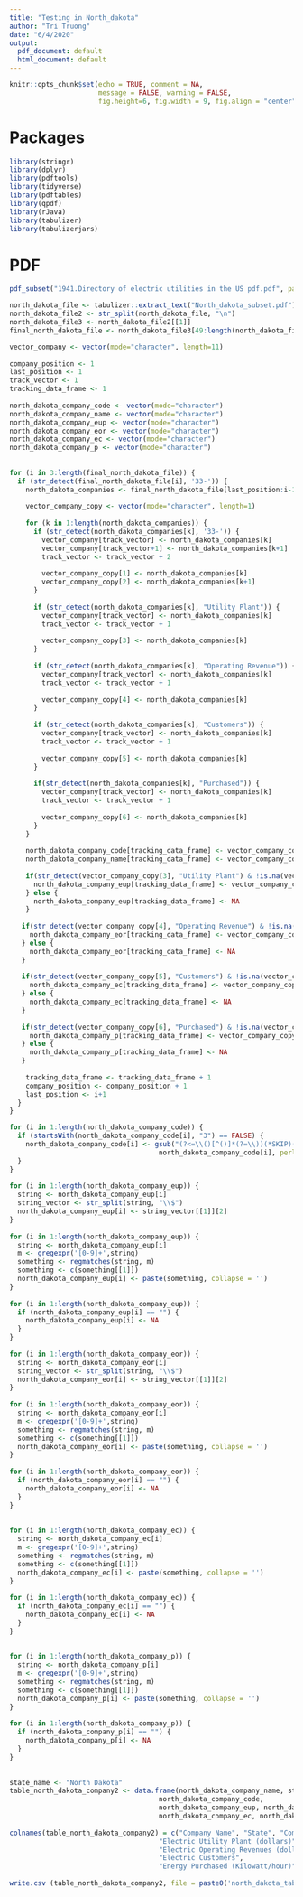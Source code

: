 ```yaml
---      
title: "Testing in North_dakota"      
author: "Tri Truong"      
date: "6/4/2020"      
output:       
  pdf_document: default      
  html_document: default      
---      
```

       
```r
knitr::opts_chunk$set(echo = TRUE, comment = NA,       
                      message = FALSE, warning = FALSE,      
                      fig.height=6, fig.width = 9, fig.align = "center")      
```      
       
# Packages      
       
```r
library(stringr)      
library(dplyr)      
library(pdftools)      
library(tidyverse)      
library(pdftables)      
library(qpdf)      
library(rJava)      
library(tabulizer)      
library(tabulizerjars)      
```      
       
# PDF      
       
```r
pdf_subset("1941.Directory of electric utilities in the US pdf.pdf", page= 672:679, output= "North_dakota_subset.pdf")      
```      
       
       
```r
north_dakota_file <- tabulizer::extract_text("North_dakota_subset.pdf")      
north_dakota_file2 <- str_split(north_dakota_file, "\n")      
north_dakota_file3 <- north_dakota_file2[[1]]      
final_north_dakota_file <- north_dakota_file3[49:length(north_dakota_file3)]      
```      
   
      
       
```r
vector_company <- vector(mode="character", length=11)      
       
company_position <- 1      
last_position <- 1      
track_vector <- 1      
tracking_data_frame <- 1      
       
north_dakota_company_code <- vector(mode="character")      
north_dakota_company_name <- vector(mode="character")      
north_dakota_company_eup <- vector(mode="character")      
north_dakota_company_eor <- vector(mode="character")      
north_dakota_company_ec <- vector(mode="character")      
north_dakota_company_p <- vector(mode="character")      
       
       
for (i in 3:length(final_north_dakota_file)) {      
  if (str_detect(final_north_dakota_file[i], '33-')) {      
    north_dakota_companies <- final_north_dakota_file[last_position:i-1]      
          
    vector_company_copy <- vector(mode="character", length=1)      
          
    for (k in 1:length(north_dakota_companies)) {      
      if (str_detect(north_dakota_companies[k], '33-')) {      
        vector_company[track_vector] <- north_dakota_companies[k]      
        vector_company[track_vector+1] <- north_dakota_companies[k+1]      
        track_vector <- track_vector + 2      
              
        vector_company_copy[1] <- north_dakota_companies[k]      
        vector_company_copy[2] <- north_dakota_companies[k+1]      
      }      
            
      if (str_detect(north_dakota_companies[k], "Utility Plant")) {      
        vector_company[track_vector] <- north_dakota_companies[k]      
        track_vector <- track_vector + 1      
              
        vector_company_copy[3] <- north_dakota_companies[k]      
      }      
            
      if (str_detect(north_dakota_companies[k], "Operating Revenue")) {      
        vector_company[track_vector] <- north_dakota_companies[k]      
        track_vector <- track_vector + 1      
              
        vector_company_copy[4] <- north_dakota_companies[k]      
      }      
            
      if (str_detect(north_dakota_companies[k], "Customers")) {      
        vector_company[track_vector] <- north_dakota_companies[k]      
        track_vector <- track_vector + 1      
              
        vector_company_copy[5] <- north_dakota_companies[k]      
      }      
            
      if(str_detect(north_dakota_companies[k], "Purchased")) {      
        vector_company[track_vector] <- north_dakota_companies[k]      
        track_vector <- track_vector + 1      
              
        vector_company_copy[6] <- north_dakota_companies[k]      
      }      
    }      
         
    north_dakota_company_code[tracking_data_frame] <- vector_company_copy[1]      
    north_dakota_company_name[tracking_data_frame] <- vector_company_copy[2]      
          
    if(str_detect(vector_company_copy[3], "Utility Plant") & !is.na(vector_company_copy[3])) {      
      north_dakota_company_eup[tracking_data_frame] <- vector_company_copy[3]      
    } else {      
      north_dakota_company_eup[tracking_data_frame] <- NA      
    }      
          
   if(str_detect(vector_company_copy[4], "Operating Revenue") & !is.na(vector_company_copy[4])) {      
     north_dakota_company_eor[tracking_data_frame] <- vector_company_copy[4]      
   } else {      
     north_dakota_company_eor[tracking_data_frame] <- NA      
   }      
       
   if(str_detect(vector_company_copy[5], "Customers") & !is.na(vector_company_copy[5])) {      
     north_dakota_company_ec[tracking_data_frame] <- vector_company_copy[5]      
   } else {      
     north_dakota_company_ec[tracking_data_frame] <- NA      
   }      
       
   if(str_detect(vector_company_copy[6], "Purchased") & !is.na(vector_company_copy[6])) {      
     north_dakota_company_p[tracking_data_frame] <- vector_company_copy[6]      
   } else {      
     north_dakota_company_p[tracking_data_frame] <- NA      
   }      
       
    tracking_data_frame <- tracking_data_frame + 1      
    company_position <- company_position + 1      
    last_position <- i+1      
  }      
}      
```      
       
       
```r
for (i in 1:length(north_dakota_company_code)) {      
  if (startsWith(north_dakota_company_code[i], "3") == FALSE) {      
    north_dakota_company_code[i] <- gsub("(?<=\\()[^()]*(?=\\))(*SKIP)(*F)|.", "",       
                                     north_dakota_company_code[i], perl=T)      
  }      
}      
       
for (i in 1:length(north_dakota_company_eup)) {      
  string <- north_dakota_company_eup[i]      
  string_vector <- str_split(string, "\\$")      
  north_dakota_company_eup[i] <- string_vector[[1]][2]      
}      
       
for (i in 1:length(north_dakota_company_eup)) {      
  string <- north_dakota_company_eup[i]      
  m <- gregexpr('[0-9]+',string)      
  something <- regmatches(string, m)      
  something <- c(something[[1]])      
  north_dakota_company_eup[i] <- paste(something, collapse = '')      
}      
       
for (i in 1:length(north_dakota_company_eup)) {      
  if (north_dakota_company_eup[i] == "") {      
    north_dakota_company_eup[i] <- NA      
  }      
}      
       
for (i in 1:length(north_dakota_company_eor)) {      
  string <- north_dakota_company_eor[i]      
  string_vector <- str_split(string, "\\$")      
  north_dakota_company_eor[i] <- string_vector[[1]][2]      
}      
       
for (i in 1:length(north_dakota_company_eor)) {      
  string <- north_dakota_company_eor[i]      
  m <- gregexpr('[0-9]+',string)      
  something <- regmatches(string, m)      
  something <- c(something[[1]])      
  north_dakota_company_eor[i] <- paste(something, collapse = '')      
}      
       
for (i in 1:length(north_dakota_company_eor)) {      
  if (north_dakota_company_eor[i] == "") {      
    north_dakota_company_eor[i] <- NA      
  }      
}      
       
       
for (i in 1:length(north_dakota_company_ec)) {      
  string <- north_dakota_company_ec[i]      
  m <- gregexpr('[0-9]+',string)      
  something <- regmatches(string, m)      
  something <- c(something[[1]])      
  north_dakota_company_ec[i] <- paste(something, collapse = '')      
}      
       
for (i in 1:length(north_dakota_company_ec)) {      
  if (north_dakota_company_ec[i] == "") {      
    north_dakota_company_ec[i] <- NA      
  }      
}      
       
       
for (i in 1:length(north_dakota_company_p)) {      
  string <- north_dakota_company_p[i]      
  m <- gregexpr('[0-9]+',string)      
  something <- regmatches(string, m)      
  something <- c(something[[1]])      
  north_dakota_company_p[i] <- paste(something, collapse = '')      
}      
       
for (i in 1:length(north_dakota_company_p)) {      
  if (north_dakota_company_p[i] == "") {      
    north_dakota_company_p[i] <- NA      
  }      
}      
       
       
state_name <- "North Dakota"      
table_north_dakota_company2 <- data.frame(north_dakota_company_name, state_name,       
                                     north_dakota_company_code,       
                                     north_dakota_company_eup, north_dakota_company_eor,      
                                     north_dakota_company_ec, north_dakota_company_p)      
       
colnames(table_north_dakota_company2) = c("Company Name", "State", "Company Code",       
                                     "Electric Utility Plant (dollars)",       
                                     "Electric Operating Revenues (dollars)",      
                                     "Electric Customers",       
                                     "Energy Purchased (Kilowatt/hour)")      
       
write.csv (table_north_dakota_company2, file = paste0('north_dakota_table_company_1941', '.csv'))      
```      
 
 